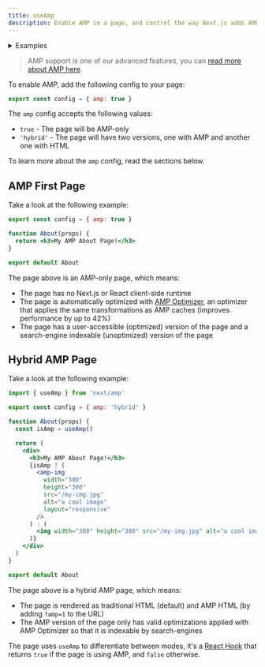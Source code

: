 ```yaml
---
title: useAmp
description: Enable AMP in a page, and control the way Next.js adds AMP to the page with the AMP config.
---
```


<details>
  <summary>
    Examples
  </summary>

- [AMP](https://github.com/vercel/next.js/tree/canary/examples/amp)

</details>

> AMP support is one of our advanced features, you can [read more about AMP here](/docs/pages/building-your-application/configuring/amp).

To enable AMP, add the following config to your page:

```jsx
export const config = { amp: true }
```

The `amp` config accepts the following values:

- `true` - The page will be AMP-only
- `'hybrid'` - The page will have two versions, one with AMP and another one with HTML

To learn more about the `amp` config, read the sections below.

## AMP First Page

Take a look at the following example:

```jsx
export const config = { amp: true }

function About(props) {
  return <h3>My AMP About Page!</h3>
}

export default About
```

The page above is an AMP-only page, which means:

- The page has no Next.js or React client-side runtime
- The page is automatically optimized with [AMP Optimizer](https://github.com/ampproject/amp-toolbox/tree/master/packages/optimizer), an optimizer that applies the same transformations as AMP caches (improves performance by up to 42%)
- The page has a user-accessible (optimized) version of the page and a search-engine indexable (unoptimized) version of the page

## Hybrid AMP Page

Take a look at the following example:

```jsx
import { useAmp } from 'next/amp'

export const config = { amp: 'hybrid' }

function About(props) {
  const isAmp = useAmp()

  return (
    <div>
      <h3>My AMP About Page!</h3>
      {isAmp ? (
        <amp-img
          width="300"
          height="300"
          src="/my-img.jpg"
          alt="a cool image"
          layout="responsive"
        />
      ) : (
        <img width="300" height="300" src="/my-img.jpg" alt="a cool image" />
      )}
    </div>
  )
}

export default About
```

The page above is a hybrid AMP page, which means:

- The page is rendered as traditional HTML (default) and AMP HTML (by adding `?amp=1` to the URL)
- The AMP version of the page only has valid optimizations applied with AMP Optimizer so that it is indexable by search-engines

The page uses `useAmp` to differentiate between modes, it's a [React Hook](https://react.dev/reference/react) that returns `true` if the page is using AMP, and `false` otherwise.
